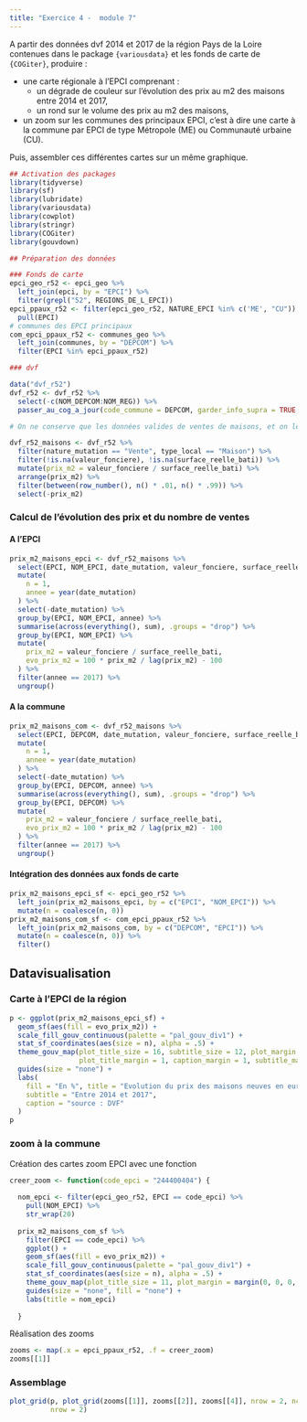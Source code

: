 ```yaml
---
title: "Exercice 4 -  module 7"
---  
```


A partir des données dvf 2014 et 2017 de la région Pays de la Loire contenues dans le package `{variousdata}` et les fonds de carte de `{COGiter}`, produire :

- une carte régionale à l'EPCI comprenant :  
  - un dégrade de couleur sur l'évolution des prix au m2 des maisons entre 2014 et 2017,  
  - un rond sur le volume des prix au m2 des maisons,  
- un zoom sur les communes des principaux EPCI, c'est à dire une carte à la commune par EPCI de type Métropole (ME) ou Communauté urbaine (CU).  

Puis, assembler ces différentes cartes sur un même graphique.


```r
## Activation des packages
library(tidyverse)
library(sf)
library(lubridate)
library(variousdata) 
library(cowplot)
library(stringr)
library(COGiter)
library(gouvdown)

## Préparation des données

### Fonds de carte
epci_geo_r52 <- epci_geo %>%
  left_join(epci, by = "EPCI") %>% 
  filter(grepl("52", REGIONS_DE_L_EPCI))
epci_ppaux_r52 <- filter(epci_geo_r52, NATURE_EPCI %in% c('ME', "CU")) %>% 
  pull(EPCI)
# communes des EPCI principaux 
com_epci_ppaux_r52 <- communes_geo %>% 
  left_join(communes, by = "DEPCOM") %>% 
  filter(EPCI %in% epci_ppaux_r52)

### dvf

data("dvf_r52")
dvf_r52 <- dvf_r52 %>% 
  select(-c(NOM_DEPCOM:NOM_REG)) %>% 
  passer_au_cog_a_jour(code_commune = DEPCOM, garder_info_supra = TRUE, aggrege = FALSE)

# On ne conserve que les données valides de ventes de maisons, et on les tronque, en filtrant les données à 98% pour lisser les moyennes

dvf_r52_maisons <- dvf_r52 %>%
  filter(nature_mutation == "Vente", type_local == "Maison") %>%
  filter(!is.na(valeur_fonciere), !is.na(surface_reelle_bati)) %>%
  mutate(prix_m2 = valeur_fonciere / surface_reelle_bati) %>%
  arrange(prix_m2) %>%
  filter(between(row_number(), n() * .01, n() * .99)) %>%
  select(-prix_m2)

```

### Calcul de l'évolution des prix et du nombre de ventes

#### A l'EPCI

```r
prix_m2_maisons_epci <- dvf_r52_maisons %>%
  select(EPCI, NOM_EPCI, date_mutation, valeur_fonciere, surface_reelle_bati) %>%
  mutate(
    n = 1,
    annee = year(date_mutation)
  ) %>%
  select(-date_mutation) %>%
  group_by(EPCI, NOM_EPCI, annee) %>%
  summarise(across(everything(), sum), .groups = "drop") %>%
  group_by(EPCI, NOM_EPCI) %>%
  mutate(
    prix_m2 = valeur_fonciere / surface_reelle_bati,
    evo_prix_m2 = 100 * prix_m2 / lag(prix_m2) - 100
  ) %>%
  filter(annee == 2017) %>%
  ungroup()
```

#### A la commune

```r
prix_m2_maisons_com <- dvf_r52_maisons %>%
  select(EPCI, DEPCOM, date_mutation, valeur_fonciere, surface_reelle_bati) %>%
  mutate(
    n = 1,
    annee = year(date_mutation)
  ) %>%
  select(-date_mutation) %>%
  group_by(EPCI, DEPCOM, annee) %>%
  summarise(across(everything(), sum), .groups = "drop") %>%
  group_by(EPCI, DEPCOM) %>%
  mutate(
    prix_m2 = valeur_fonciere / surface_reelle_bati,
    evo_prix_m2 = 100 * prix_m2 / lag(prix_m2) - 100
  ) %>%
  filter(annee == 2017) %>%
  ungroup()
```

#### Intégration des données aux fonds de carte

```r
prix_m2_maisons_epci_sf <- epci_geo_r52 %>% 
  left_join(prix_m2_maisons_epci, by = c("EPCI", "NOM_EPCI")) %>%
  mutate(n = coalesce(n, 0))
prix_m2_maisons_com_sf <- com_epci_ppaux_r52 %>% 
  left_join(prix_m2_maisons_com, by = c("DEPCOM", "EPCI")) %>%
  mutate(n = coalesce(n, 0)) %>% 
  filter()
```

## Datavisualisation

### Carte à l'EPCI de la région

```r
p <- ggplot(prix_m2_maisons_epci_sf) +
  geom_sf(aes(fill = evo_prix_m2)) +
  scale_fill_gouv_continuous(palette = "pal_gouv_div1") +
  stat_sf_coordinates(aes(size = n), alpha = .5) +
  theme_gouv_map(plot_title_size = 16, subtitle_size = 12, plot_margin = margin(0, 0, 0, 0), 
                 plot_title_margin = 1, caption_margin = 1, subtitle_margin = 0) +
  guides(size = "none") +
  labs(
    fill = "En %", title = "Evolution du prix des maisons neuves en euros par m2",
    subtitle = "Entre 2014 et 2017",
    caption = "source : DVF"
  )
p
```

### zoom à la commune

Création des cartes zoom EPCI avec une fonction

```r
creer_zoom <- function(code_epci = "244400404") {
  
  nom_epci <- filter(epci_geo_r52, EPCI == code_epci) %>% 
    pull(NOM_EPCI) %>% 
    str_wrap(20)
  
  prix_m2_maisons_com_sf %>% 
    filter(EPCI == code_epci) %>% 
    ggplot() +
    geom_sf(aes(fill = evo_prix_m2)) +
    scale_fill_gouv_continuous(palette = "pal_gouv_div1") +
    stat_sf_coordinates(aes(size = n), alpha = .5) +
    theme_gouv_map(plot_title_size = 11, plot_margin = margin(0, 0, 0, 0), plot_title_margin = 1, caption_margin = 1, subtitle_margin = 0) +
    guides(size = "none", fill = "none") +
    labs(title = nom_epci)
  
  }
```

Réalisation des zooms

```r
zooms <- map(.x = epci_ppaux_r52, .f = creer_zoom)
zooms[[1]]
```

### Assemblage

```r
plot_grid(p, plot_grid(zooms[[1]], zooms[[2]], zooms[[4]], nrow = 2, ncol = 3), 
          nrow = 2)
  
```